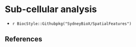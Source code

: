 # Sub-cellular analysis

- `r BiocStyle::Githubpkg("SydneyBioX/SpatialFeatures")`

## References {.unnumbered}
